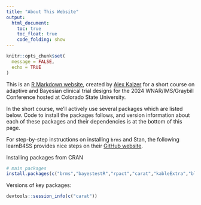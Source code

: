 ```yaml
---
title: "About This Website"
output:
  html_document: 
    toc: true
    toc_float: true
    code_folding: show
---
```


```r
knitr::opts_chunk$set(
  message = FALSE,
  echo = TRUE
)
```

This is an [R Markdown website](http://rmarkdown.rstudio.com/rmarkdown_websites.html), created by [Alex Kaizer](https://www.alexkaizer.com) for a short course on adaptive and Bayesian clinical trial designs for the 2024 WNAR/IMS/Graybill Conference hosted at Colorado State University.

In the short course, we'll actively use several packages which are listed below. Code to install the packages follows, and version information about each of these packages and their dependencies is at the bottom of this page.

For step-by-step instructions on installing `brms` and Stan, the following learnB4SS provides nice steps on their [GitHub website](https://learnb4ss.github.io/learnB4SS/articles/install-brms.html). 

Installing packages from CRAN

```r
# main packages
install.packages(c("brms","bayestestR","rpact","carat","kableExtra","blindrecalc","gsDesign"))
```

Versions of key packages:

```r
devtools::session_info(c("carat"))
```

